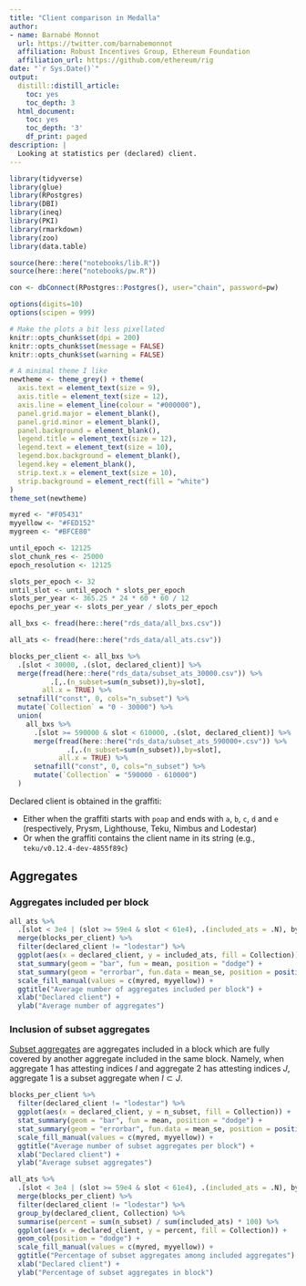 ```yaml
---
title: "Client comparison in Medalla"
author:
- name: Barnabé Monnot
  url: https://twitter.com/barnabemonnot
  affiliation: Robust Incentives Group, Ethereum Foundation
  affiliation_url: https://github.com/ethereum/rig
date: "`r Sys.Date()`"
output:
  distill::distill_article:
    toc: yes
    toc_depth: 3
  html_document:
    toc: yes
    toc_depth: '3'
    df_print: paged
description: |
  Looking at statistics per (declared) client.
---
```


```r
library(tidyverse)
library(glue)
library(RPostgres)
library(DBI)
library(ineq)
library(PKI)
library(rmarkdown)
library(zoo)
library(data.table)

source(here::here("notebooks/lib.R"))
source(here::here("notebooks/pw.R"))

con <- dbConnect(RPostgres::Postgres(), user="chain", password=pw)

options(digits=10)
options(scipen = 999) 

# Make the plots a bit less pixellated
knitr::opts_chunk$set(dpi = 200)
knitr::opts_chunk$set(message = FALSE)
knitr::opts_chunk$set(warning = FALSE)

# A minimal theme I like
newtheme <- theme_grey() + theme(
  axis.text = element_text(size = 9),
  axis.title = element_text(size = 12),
  axis.line = element_line(colour = "#000000"),
  panel.grid.major = element_blank(),
  panel.grid.minor = element_blank(),
  panel.background = element_blank(),
  legend.title = element_text(size = 12),
  legend.text = element_text(size = 10),
  legend.box.background = element_blank(),
  legend.key = element_blank(),
  strip.text.x = element_text(size = 10),
  strip.background = element_rect(fill = "white")
)
theme_set(newtheme)

myred <- "#F05431"
myyellow <- "#FED152"
mygreen <- "#BFCE80"
```

```r
until_epoch <- 12125
slot_chunk_res <- 25000
epoch_resolution <- 12125

slots_per_epoch <- 32
until_slot <- until_epoch * slots_per_epoch
slots_per_year <- 365.25 * 24 * 60 * 60 / 12
epochs_per_year <- slots_per_year / slots_per_epoch
```

```r
all_bxs <- fread(here::here("rds_data/all_bxs.csv"))
```

```r
all_ats <- fread(here::here("rds_data/all_ats.csv"))
```

```r
blocks_per_client <- all_bxs %>%
  .[slot < 30000, .(slot, declared_client)] %>%
  merge(fread(here::here("rds_data/subset_ats_30000.csv")) %>%
          .[,.(n_subset=sum(n_subset)),by=slot],
        all.x = TRUE) %>%
  setnafill("const", 0, cols="n_subset") %>%
  mutate(`Collection` = "0 - 30000") %>%
  union(
    all_bxs %>%
      .[slot >= 590000 & slot < 610000, .(slot, declared_client)] %>%
      merge(fread(here::here("rds_data/subset_ats_590000+.csv")) %>%
              .[,.(n_subset=sum(n_subset)),by=slot],
            all.x = TRUE) %>%
      setnafill("const", 0, cols="n_subset") %>%
      mutate(`Collection` = "590000 - 610000")
  )
```

Declared client is obtained in the graffiti:

- Either when the graffiti starts with `poap` and ends with `a`, `b`, `c`, `d` and `e` (respectively, Prysm, Lighthouse, Teku, Nimbus and Lodestar)
- Or when the graffiti contains the client name in its string (e.g., `teku/v0.12.4-dev-4855f89c`)

## Aggregates

### Aggregates included per block

```r
all_ats %>%
  .[slot < 3e4 | (slot >= 59e4 & slot < 61e4), .(included_ats = .N), by=slot] %>%
  merge(blocks_per_client) %>%
  filter(declared_client != "lodestar") %>%
  ggplot(aes(x = declared_client, y = included_ats, fill = Collection)) +
  stat_summary(geom = "bar", fun = mean, position = "dodge") +
  stat_summary(geom = "errorbar", fun.data = mean_se, position = position_dodge(.9), width = 0.2) +
  scale_fill_manual(values = c(myred, myyellow)) +
  ggtitle("Average number of aggregates included per block") +
  xlab("Declared client") +
  ylab("Average number of aggregates")
```

### Inclusion of subset aggregates

[Subset aggregates](https://ethereum.github.io/rig/medalla-data-challenge/notebooks/explore.html) are aggregates included in a block which are fully covered by another aggregate included in the same block. Namely, when aggregate 1 has attesting indices $I$ and aggregate 2 has attesting indices $J$, aggregate 1 is a subset aggregate when $I \subset J$.

```r
blocks_per_client %>%
  filter(declared_client != "lodestar") %>%
  ggplot(aes(x = declared_client, y = n_subset, fill = Collection)) +
  stat_summary(geom = "bar", fun = mean, position = "dodge") +
  stat_summary(geom = "errorbar", fun.data = mean_se, position = position_dodge(.9), width = 0.2) +
  scale_fill_manual(values = c(myred, myyellow)) +
  ggtitle("Average number of subset aggregates per block") +
  xlab("Declared client") +
  ylab("Average subset aggregates")
```

```r
all_ats %>%
  .[slot < 3e4 | (slot >= 59e4 & slot < 61e4), .(included_ats = .N), by=slot] %>%
  merge(blocks_per_client) %>%
  filter(declared_client != "lodestar") %>%
  group_by(declared_client, Collection) %>%
  summarise(percent = sum(n_subset) / sum(included_ats) * 100) %>%
  ggplot(aes(x = declared_client, y = percent, fill = Collection)) +
  geom_col(position = "dodge") +
  scale_fill_manual(values = c(myred, myyellow)) +
  ggtitle("Percentage of subset aggregates among included aggregates") +
  xlab("Declared client") +
  ylab("Percentage of subset aggregates in block")
```


